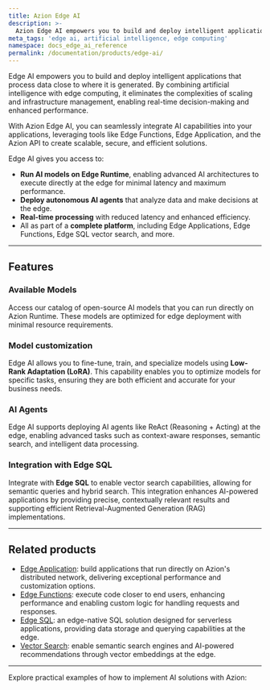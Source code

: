 ```yaml
---
title: Azion Edge AI
description: >-
  Azion Edge AI empowers you to build and deploy intelligent applications that process data close to where it is generated.
meta_tags: 'edge ai, artificial intelligence, edge computing'
namespace: docs_edge_ai_reference
permalink: /documentation/products/edge-ai/
---
```



Edge AI empowers you to build and deploy intelligent applications that process data close to where it is generated. By combining artificial intelligence with edge computing, it eliminates the complexities of scaling and infrastructure management, enabling real-time decision-making and enhanced performance.

With Azion Edge AI, you can seamlessly integrate AI capabilities into your applications, leveraging tools like Edge Functions, Edge Application, and the Azion API to create scalable, secure, and efficient solutions.

Edge AI gives you access to:

- **Run AI models on Edge Runtime**, enabling advanced AI architectures to execute directly at the edge for minimal latency and maximum performance.
- **Deploy autonomous AI agents** that analyze data and make decisions at the edge.
- **Real-time processing** with reduced latency and enhanced efficiency.
- All as part of a **complete platform**, including Edge Applications, Edge Functions, Edge SQL vector search, and more.

---

## Features

### Available Models

Access our catalog of open-source AI models that you can run directly on Azion Runtime. These models are optimized for edge deployment with minimal resource requirements.

<LinkButton link="/en/documentation/products/edge-ai/models/" label="See Available Models" severity="secondary" />

### Model customization

Edge AI allows you to fine-tune, train, and specialize models using **Low-Rank Adaptation (LoRA)**. This capability enables you to optimize models for specific tasks, ensuring they are both efficient and accurate for your business needs.

### AI Agents

Edge AI supports deploying AI agents like ReAct (Reasoning + Acting) at the edge, enabling advanced tasks such as context-aware responses, semantic search, and intelligent data processing.

### Integration with Edge SQL

Integrate with **Edge SQL** to enable vector search capabilities, allowing for semantic queries and hybrid search. This integration enhances AI-powered applications by providing precise, contextually relevant results and supporting efficient Retrieval-Augmented Generation (RAG) implementations.

---

## Related products

- [Edge Application](/en/documentation/products/build/edge-application/): build applications that run directly on Azion's distributed network, delivering exceptional performance and customization options.
- [Edge Functions](/en/documentation/products/build/edge-application/edge-functions/): execute code closer to end users, enhancing performance and enabling custom logic for handling requests and responses.
- [Edge SQL](/en/documentation/products/store/edge-sql/): an edge-native SQL solution designed for serverless applications, providing data storage and querying capabilities at the edge.
- [Vector Search](/en/documentation/products/store/edge-sql/vector-search/): enable semantic search engines and AI-powered recommendations through vector embeddings at the edge.

---

Explore practical examples of how to implement AI solutions with Azion:

<LinkButton link="/en/documentation/architectures/artificial-intelligence/ai-agent-copilot-assistant/" label="Go to Copilot Assistent architecture" severity="secondary" />
<LinkButton link="/en/documentation/products/guides/langgraph-ai-agent-boilerplate/" label="Go to the LangGraph AI Agent template guide" severity="secondary" />